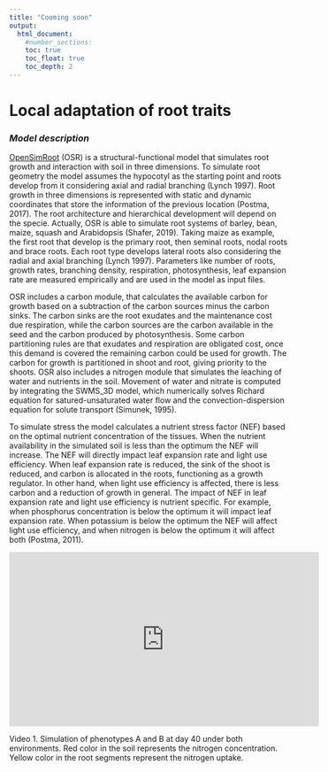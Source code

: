 ```yaml
---
title: "Cooming soon"
output:
  html_document:
    #number_sections:
    toc: true
    toc_float: true
    toc_depth: 2
---
```

<head>
<!-- Google tag (gtag.js) -->
<script async src="https://www.googletagmanager.com/gtag/js?id=G-ERV5WXQZ44"></script>
<script>
  window.dataLayer = window.dataLayer || [];
  function gtag(){dataLayer.push(arguments);}
  gtag('js', new Date());

  gtag('config', 'G-ERV5WXQZ44');
</script>
</head> 

# __Local adaptation of root traits__

### _Model description_
[OpenSimRoot](https://rootmodels.gitlab.io/) (OSR) is a structural-functional model that simulates root growth and interaction with soil in three dimensions. To simulate root geometry the model assumes the hypocotyl as the starting point and roots develop from it considering axial and radial branching (Lynch 1997). Root growth in three dimensions is represented with static and dynamic coordinates that store the information of the previous location (Postma, 2017). The root architecture and hierarchical development will depend on the specie. Actually, OSR is able to simulate root systems of barley, bean, maize, squash and Arabidopsis (Shafer, 2019). Taking maize as example, the first root that develop is the primary root, then seminal roots, nodal roots and brace roots. Each root type develops lateral roots also considering the radial and axial branching (Lynch 1997). Parameters like number of roots, growth rates, branching density, respiration, photosynthesis, leaf expansion rate are measured empirically and are used in the model as input files. 

OSR includes a carbon module, that calculates the available carbon for growth based on a subtraction of the carbon sources minus the carbon sinks. The carbon sinks are the root exudates and the maintenance cost due respiration, while the carbon sources are the carbon available in the seed and the carbon produced by photosynthesis. Some carbon partitioning rules are that exudates and respiration are obligated cost, once this demand is covered the remaining carbon could be used for growth. The carbon for growth is partitioned in shoot and root, giving priority to the shoots.  OSR also includes a nitrogen module that simulates the leaching of water and nutrients in the soil. Movement of water and nitrate is computed by integrating the SWMS_3D model, which numerically solves Richard equation for satured-unsaturated water flow and the convection-dispersion equation for solute transport (Simunek, 1995). 

To simulate stress the model calculates a nutrient stress factor (NEF) based on the optimal nutrient concentration of the tissues. When the nutrient availability in the simulated soil is less than the optimum the NEF will increase. The NEF will directly impact leaf expansion rate and light use efficiency. When leaf expansion rate is reduced, the sink of the shoot is reduced, and carbon is allocated in the roots, functioning as a growth regulator. In other hand, when light use efficiency is affected, there is less carbon and a reduction of growth in general. The impact of NEF in leaf expansion rate and light use efficiency is nutrient specific. For example, when phosphorus concentration is below the optimum it will impact leaf expansion rate. When potassium is below the optimum the NEF will affect light use efficiency, and when nitrogen is below the optimum it will affect both (Postma, 2011).


<iframe width="560" height="315" src="https://www.youtube.com/embed/4hO6eV4Xgdo" title="YouTube video player" frameborder="0" allow="accelerometer; autoplay; clipboard-write; encrypted-media; gyroscope; picture-in-picture" allowfullscreen></iframe>
Video 1. Simulation of phenotypes A and B at day 40 under both environments. Red color in the soil represents the nitrogen concentration. Yellow color in the root segments represent the nitrogen uptake. 

